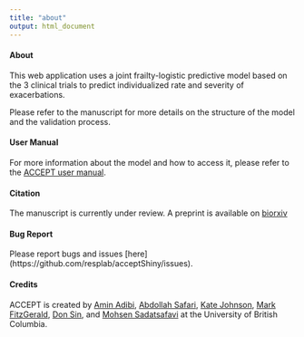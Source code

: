 ```yaml
---
title: "about"
output: html_document
---
```



#### About 

This web application uses a joint frailty-logistic predictive model based on the 3 clinical trials to predict individualized rate and severity of exacerbations. 

Please refer to the manuscript for more details on the structure of the model and the validation process.

#### User Manual

For more information about the model and how to access it, please refer to the [ACCEPT user manual](https://resplab.github.io/acceptManual/section-introduction.html). 

#### Citation

The manuscript is currently under review. A preprint is available on [biorxiv](https://doi.org/10.1101/651901)

#### Bug Report

Please report bugs and issues [here] (https://github.com/resplab/acceptShiny/issues).

                         
#### Credits

ACCEPT is created by [Amin Adibi](http://resp.core.ubc.ca/team/Amin_Adibi),  [Abdollah Safari](http://resp.core.ubc.ca/team/Abdollah_Safari), [Kate Johnson](http://resp.core.ubc.ca/team/Kate_Johnson), [Mark FitzGerald](https://www.vchri.ca/researchers/mark-fitzgerald), [Don Sin](https://www.hli.ubc.ca/profile/sin/don), and [Mohsen Sadatsafavi](http://resp.core.ubc.ca/team/Mohsen_Sadatsafavi) at the University of British Columbia. 

